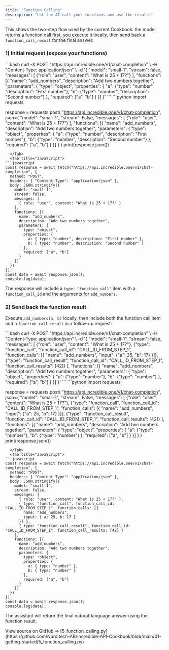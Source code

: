 ```yaml
---
title: "Function Calling"
description: "Let the AI call your functions and use the results"
---
```


This shows the two-step flow used by the current Cookbook: the model returns a function call first, you execute it locally, then send back a `function_call_result` for the final answer.

### 1) Initial request (expose your functions)

<Tabs>
  <Tab title="cURL">
```bash
curl -X POST "https://api.incredible.one/v1/chat-completion" \
  -H "Content-Type: application/json" \
  -d '{
    "model": "small-1",
    "stream": false,
    "messages": [
      {"role": "user", "content": "What is 25 + 17?"}
    ],
    "functions": [{
      "name": "add_numbers",
      "description": "Add two numbers together",
      "parameters": {
        "type": "object",
        "properties": {
          "a": {"type": "number", "description": "First number"},
          "b": {"type": "number", "description": "Second number"}
        },
        "required": ["a", "b"]
      }
    }]
  }'
```
  </Tab>
  <Tab title="Python">
```python
import requests

response = requests.post(
    "https://api.incredible.one/v1/chat-completion",
    json={
        "model": "small-1",
        "stream": False,
        "messages": [
            {"role": "user", "content": "What is 25 + 17?"}
        ],
        "functions": [{
            "name": "add_numbers",
            "description": "Add two numbers together",
            "parameters": {
                "type": "object",
                "properties": {
                    "a": {"type": "number", "description": "First number"},
                    "b": {"type": "number", "description": "Second number"}
                },
                "required": ["a", "b"]
            }
        }]
    }
)
print(response.json())
```
  </Tab>
  <Tab title="JavaScript">
```javascript
const response = await fetch("https://api.incredible.one/v1/chat-completion", {
  method: "POST",
  headers: { "Content-Type": "application/json" },
  body: JSON.stringify({
    model: "small-1",
    stream: false,
    messages: [
      { role: "user", content: "What is 25 + 17?" }
    ],
    functions: [{
      name: "add_numbers",
      description: "Add two numbers together",
      parameters: {
        type: "object",
        properties: {
          a: { type: "number", description: "First number" },
          b: { type: "number", description: "Second number" }
        },
        required: ["a", "b"]
      }
    }]
  })
});
const data = await response.json();
console.log(data);
```
  </Tab>
</Tabs>

The response will include a `type: "function_call"` item with a `function_call_id` and the arguments for `add_numbers`.

### 2) Send back the function result

Execute `add_numbers(a, b)` locally, then include both the function call item and a `function_call_result` in a follow-up request:

<Tabs>
  <Tab title="cURL">
```bash
curl -X POST "https://api.incredible.one/v1/chat-completion" \
  -H "Content-Type: application/json" \
  -d '{
    "model": "small-1",
    "stream": false,
    "messages": [
      {"role": "user", "content": "What is 25 + 17?"},
      {"type": "function_call", "function_call_id": "CALL_ID_FROM_STEP_1", "function_calls": [{
        "name": "add_numbers",
        "input": {"a": 25, "b": 17}
      }]},
      {"type": "function_call_result", "function_call_id": "CALL_ID_FROM_STEP_1", "function_call_results": [42]}
    ],
    "functions": [{
      "name": "add_numbers",
      "description": "Add two numbers together",
      "parameters": {
        "type": "object",
        "properties": {
          "a": {"type": "number"},
          "b": {"type": "number"}
        },
        "required": ["a", "b"]
      }
    }]
  }'
```
  </Tab>
  <Tab title="Python">
```python
import requests

response = requests.post(
    "https://api.incredible.one/v1/chat-completion",
    json={
        "model": "small-1",
        "stream": False,
        "messages": [
            {"role": "user", "content": "What is 25 + 17?"},
            {"type": "function_call", "function_call_id": "CALL_ID_FROM_STEP_1", "function_calls": [{
                "name": "add_numbers",
                "input": {"a": 25, "b": 17}
            }]},
            {"type": "function_call_result", "function_call_id": "CALL_ID_FROM_STEP_1", "function_call_results": [42]}
        ],
        "functions": [{
            "name": "add_numbers",
            "description": "Add two numbers together",
            "parameters": {
                "type": "object",
                "properties": {
                    "a": {"type": "number"},
                    "b": {"type": "number"}
                },
                "required": ["a", "b"]
            }
        }]
    }
)
print(response.json())
```
  </Tab>
  <Tab title="JavaScript">
```javascript
const response = await fetch("https://api.incredible.one/v1/chat-completion", {
  method: "POST",
  headers: { "Content-Type": "application/json" },
  body: JSON.stringify({
    model: "small-1",
    stream: false,
    messages: [
      { role: "user", content: "What is 25 + 17?" },
      { type: "function_call", function_call_id: "CALL_ID_FROM_STEP_1", function_calls: [{
        name: "add_numbers",
        input: { a: 25, b: 17 }
      }] },
      { type: "function_call_result", function_call_id: "CALL_ID_FROM_STEP_1", function_call_results: [42] }
    ],
    functions: [{
      name: "add_numbers",
      description: "Add two numbers together",
      parameters: {
        type: "object",
        properties: {
          a: { type: "number" },
          b: { type: "number" }
        },
        required: ["a", "b"]
      }
    }]
  })
});
const data = await response.json();
console.log(data);
```
  </Tab>
</Tabs>

The assistant will return the final natural-language answer using the function result.

<Note>
View source on GitHub → [5_function_calling.py](https://github.com/Norditech-AB/Incredible-API-Cookbook/blob/main/01-getting-started/5_function_calling.py)
</Note>

